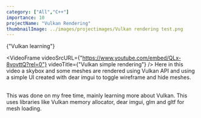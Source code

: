 ```yaml
---
category: ["All","C++"]
importance: 10
projectName: "Vulkan Rendering"
thumbnailImage: ../images/projectimages/Vulkan rendering test.png
---
```


<AsciiText bClassStyling={true}>{"Vulkan learning"}</AsciiText>

<VideoFrame 
videoSrcURL={"https://www.youtube.com/embed/QLx-8vovttQ?rel=0"}
videoTitle={"Vulkan simple rendering"}
/>
Here in this video a skybox and some meshes are rendered using Vulkan API and using a simple UI created with dear imgui to toggle wireframe and hide meshes.
<br/>
<br/>

This was done on my free time, mainly learning more about Vulkan. 
This uses libraries like Vulkan memory allocator, dear imgui, glm and gltf for mesh loading.




